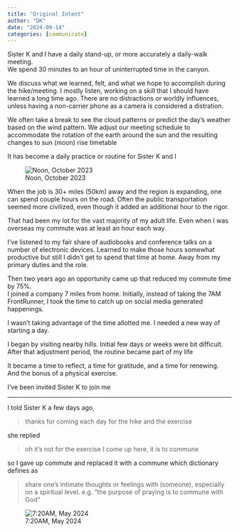 ```yaml
---
title: "Original Intent"
author: "DK"
date: "2024-09-14"
categories: [communicate]
---
```


Sister K and I have a daily stand-up, or more accurately a daily-walk meeting.\
We spend 30 minutes to an hour of uninterrupted time in the canyon.

We discuss what we learned, felt, and what we hope to accomplish during the hike/meeting. I mostly listen, working on a skill that I should have learned a long time ago. There are no distractions or worldly influences, unless having a non-carrier phone as a camera is considered a distration.

We often take a break to see the cloud patterns or predict the day's weather based on the wind pattern. We adjust our meeting schedule to accommodate the rotation of the earth around the sun and the resulting changes to sun (moon) rise timetable

It has become a daily practice or routine for Sister K and I

![Noon, October 2023](20231015_122522-01.jpeg)

When the job is 30+ miles (50km) away and the region is expanding, one can spend couple hours on the road. Often the public transportation seemed more civilized, even though it added an additional hour to the rigor.

That had been my lot for the vast majority of my adult life. Even when I was overseas my commute was at least an hour each way.

I've listened to my fair share of audiobooks and conference talks on a number of electronic devices. Learned to make those hours somewhat productive but still I didn't get to spend that time at home. Away from my primary duties and the role.

Then two years ago an opportunity came up that reduced my commute time by 75%.\
I joined a company 7 miles from home. Initially, instead of taking the 7AM FrontRunner, I took the time to catch up on social media generated happenings.

I wasn't taking advantage of the time allotted me. I needed a new way of starting a day.

I began by visiting nearby hills. Initial few days or weeks were bit difficult. After that adjustment period, the routine became part of my life

It became a time to reflect, a time for gratitude, and a time for renewing. And the bonus of a physical exercise.

I've been invited Sister K to join me

------------------------------------------------------------------------

I told Sister K a few days ago,

> thanks for coming each day for the hike and the exercise

she replied

> oh it's not for the exercise I come up here, it is to commune

so I gave up commute and replaced it with a commune which dictionary defines as

> share one's intimate thoughts or feelings with (someone), especially on a spiritual level. e.g. "the purpose of praying is to commune with God"

![7:20AM, May 2024](20240530_072009.jpg)
